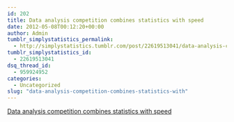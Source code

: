 ```yaml
---
id: 202
title: Data analysis competition combines statistics with speed
date: 2012-05-08T00:12:20+00:00
author: Admin
tumblr_simplystatistics_permalink:
  - http://simplystatistics.tumblr.com/post/22619513041/data-analysis-competition-combines-statistics-with
tumblr_simplystatistics_id:
  - 22619513041
dsq_thread_id:
  - 959924952
categories:
  - Uncategorized
slug: "data-analysis-competition-combines-statistics-with"
---
```

[Data analysis competition combines statistics with speed](http://www.dailybruin.com/index.php/article/2012/05/data_competition_combines_analysis_with_speed?_mo=1)
